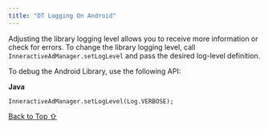 ```yaml
---
title: "DT Logging On Android"
---
```


Adjusting the library logging level allows you to receive more information or check for errors. To change the library logging level, call `InneractiveAdManager.setLogLevel` and pass the desired log-level definition.

To debug the Android Library, use the following API:

**Java**

```
InneractiveAdManager.setLogLevel(Log.VERBOSE);
```

[Back to Top ⇧](#top)
